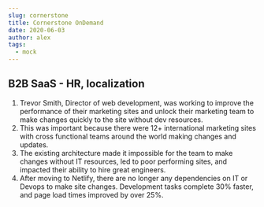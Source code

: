 ```yaml
---
slug: cornerstone
title: Cornerstone OnDemand
date: 2020-06-03
author: alex
tags:
  - mock
---
```


## B2B SaaS - HR, localization 

1. Trevor Smith, Director of web development, was working to improve the performance of their marketing sites and unlock their marketing team to make changes quickly to the site without dev resources.
2. This was important because there were 12+ international marketing sites with cross functional teams around the world making changes and updates.
3. The existing architecture made it impossible for the team to make changes without IT resources, led to poor performing sites, and impacted their ability to hire great engineers.
4. After moving to Netlify, there are no longer any dependencies on IT or Devops to make site changes. Development tasks complete 30% faster, and page load times improved by over 25%.